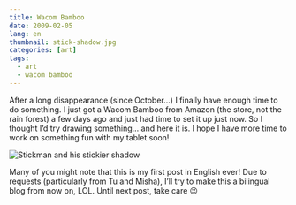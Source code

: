 ```yaml
---
title: Wacom Bamboo
date: 2009-02-05
lang: en
thumbnail: stick-shadow.jpg
categories: [art]
tags:
  - art
  - wacom bamboo
---
```


After a long disappearance (since October...) I finally have enough time to do something. I just got a Wacom Bamboo from Amazon (the store, not the rain forest) a few days ago and just had time to set it up just now. So I thought I’d try drawing something… and here it is. I hope I have more time to work on something fun with my tablet soon!

![Stickman and his stickier shadow](./stick-shadow.jpg)

Many of you might note that this is my first post in English ever! Due to requests (particularly from Tu and Misha), I’ll try to make this a bilingual blog from now on, LOL. Until next post, take care 😉